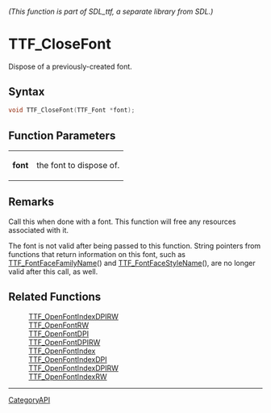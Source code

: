 ====== (This function is part of SDL_ttf, a separate library from SDL.) ======
= TTF_CloseFont =

Dispose of a previously-created font.

== Syntax ==

<syntaxhighlight lang='c'>
void TTF_CloseFont(TTF_Font *font);
</syntaxhighlight>

== Function Parameters ==

{|
|'''font'''
|the font to dispose of.
|}

== Remarks ==

Call this when done with a font. This function will free any resources
associated with it.

The font is not valid after being passed to this function. String pointers
from functions that return information on this font, such as
[[TTF_FontFaceFamilyName]]() and [[TTF_FontFaceStyleName]](), are no longer
valid after this call, as well.

== Related Functions ==

:[[TTF_OpenFontIndexDPIRW]]
:[[TTF_OpenFontRW]]
:[[TTF_OpenFontDPI]]
:[[TTF_OpenFontDPIRW]]
:[[TTF_OpenFontIndex]]
:[[TTF_OpenFontIndexDPI]]
:[[TTF_OpenFontIndexDPIRW]]
:[[TTF_OpenFontIndexRW]]

----
[[CategoryAPI]]


